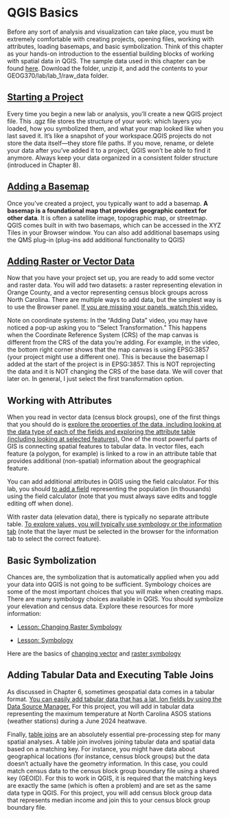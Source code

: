 # QGIS Basics

Before any sort of analysis and visualization can take place, you must be extremely comfortable with creating projects, opening files, working with attributes, loading basemaps, and basic symbolization. Think of this chapter as your hands-on introduction to the essential building blocks of working with spatial data in QGIS. The sample data used in this chapter can be found [here](https://drive.google.com/drive/folders/16dvmblS9W8Hi0iaui6jw1vr5OGcWNUiR?usp=sharing). Download the folder, unzip it, and add the contents to your GEOG370/lab/lab_1/raw_data folder. 

## [Starting a Project](https://drive.google.com/file/d/1P6NZVndZ65_fkeMN3fcLGhw02F3OBldu/view?usp=sharing)

Every time you begin a new lab or analysis, you’ll create a new QGIS project file. This .qgz file stores the structure of your work: which layers you loaded, how you symbolized them, and what your map looked like when you last saved it. It’s like a snapshot of your workspace.QGIS projects do not store the data itself—they store file paths. If you move, rename, or delete your data after you’ve added it to a project, QGIS won’t be able to find it anymore. Always keep your data organized in a consistent folder structure (introduced in Chapter 8).

## [Adding a Basemap](https://drive.google.com/file/d/1anULPv8C_2ShLyzhYE6sbzLzj4AR6SpP/view?usp=sharing)

Once you’ve created a project, you typically want to add a basemap. **A basemap is a foundational map that provides geographic context for other data**. It is often a satellite image, topographic map, or streetmap. QGIS comes built in with two basemaps, which can be accessed in the XYZ Tiles in your Browser window. You can also add additional basemaps using the QMS plug-in (plug-ins add additional functionality to QGIS)

## [Adding Raster or Vector Data](https://drive.google.com/file/d/1A3haHmjDZ74tV-tERAtF7dXQU52iWeuU/view?usp=sharing)

Now that you have your project set up, you are ready to add some vector and raster data. You will add two datasets: a raster representing elevation in Orange County, and a vector representing census block groups across North Carolina. There are multiple ways to add data, but the simplest way is to use the Browser panel. [If you are missing your panels, watch this video.](https://drive.google.com/file/d/10be1iGWf4RApnKoFf3pflPVn_L_7NDBR/view?usp=sharing) 

Note on coordinate systems: In the “Adding Data” video, you may have noticed a pop-up asking you to “Select Transformation.” This happens when the Coordinate Reference System (CRS) of the map canvas is different from the CRS of the data you’re adding. For example, in the video, the bottom right corner shows that the map canvas is using EPSG:3857 (your project might use a different one). This is because the basemap I added at the start of the project is in EPSG:3857. This is NOT reprojecting the data and it is NOT changing the CRS of the base data. We will cover that later on. In general, I just select the first transformation option. 

## Working with Attributes 

When you read in vector data (census block groups), one of the first things that you should do is [explore the properties of the data, including looking at the data type of each of the fields and exploring the attribute table (including looking at selected features).](https://drive.google.com/file/d/1TnRS1U5XKcbFMu33MfqS4w6S_n5rUqSL/view?usp=sharing) One of the most powerful parts of GIS is connecting spatial features to tabular data. In vector files, each feature (a polygon, for example) is linked to a row in an attribute table that provides additional (non-spatial) information about the geographical feature. 

You can add additional attributes in QGIS using the field calculator. For this lab, you should [to add a field](https://drive.google.com/file/d/14I1QCvfXSisWaGZC5hojAQJao837aeAV/view?usp=sharing) representing the population (in thousands) using the field calculator (note that you must always save edits and toggle editing off when done).

With raster data (elevation data), there is typically no separate attribute table. [To explore values, you will typically use symbology or the information tab](https://drive.google.com/file/d/19wNUsrbDnoJ5O4KnC5nmhVldOcXdkyaI/view?usp=sharing) (note that the layer must be selected in the browser for the information tab to select the correct feature).

## Basic Symbolization

Chances are, the symbolization that is automatically applied when you add your data into QGIS is not going to be sufficient. Symbology choices are some of the most important choices that you will make when creating maps. There are many symbology choices available in QGIS. You should symbolize your elevation and census data. Explore these resources for more information:

-   [Lesson: Changing Raster Symbology](https://docs.qgis.org/3.40/en/docs/training_manual/rasters/changing_symbology.html)

-   [Lesson: Symbology](https://docs.qgis.org/3.40/en/docs/training_manual/basic_map/symbology.html)

Here are the basics of [changing vector](https://drive.google.com/file/d/1peIgBviXjJ_uX7EArwakNs4wJZrEXhRN/view?usp=sharing) and [raster symbology](https://drive.google.com/file/d/12GRmKnz2n01E2t6M9sDUNxyhAazprJfG/view?usp=sharing)

## Adding Tabular Data and Executing Table Joins

As discussed in Chapter 6, sometimes geospatial data comes in a tabular format. [You can easily add tabular data that has a lat, lon fields by using the Data Source Manager.](https://drive.google.com/file/d/1X9-JFEb9z6txAGXnSLLY48Wq-S5TBaM7/view?usp=sharing) For this project, you will add in tabular data representing the maximum temperature at North Carolina ASOS stations (weather stations) during a June 2024 heatwave. 

Finally, [table joins](https://drive.google.com/file/d/1tzhxP4imRrFqmzpMqDJ2BaAMKlBv9993/view?usp=sharing) are an absolutely essential pre-processing step for many spatial analyses. A table join involves joining tabular data and spatial data based on a matching key. For instance, you might have data about geographical locations (for instance, census block groups) but the data doesn't actually have the geometry information. In this case, you could match census data to the census block group boundary file using a shared key (GEOID). For this to work in QGIS, it is required that the matching keys are exactly the same (which is often a problem) and are set as the same data type in QGIS. For this project, you will add census block group data that represents median income and join this to your census block group boundary file. 
